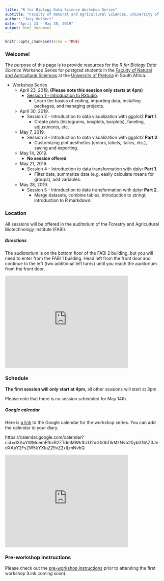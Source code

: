 ```yaml
---
title: "R for Biology Data Science Workshop Series"
subtitle: "Faculty of Natural and Agricultural Sciences, University of Pretoria"
author: "Joey Hulbert"
date: "April 23 - May 30, 2019"
output: html_document
---
```


```r
knitr::opts_chunk$set(echo = TRUE)
```

### Welcome! 

The purpose of this page is to provide resources for the *R for Biology Data Science* Workshop Series for postgrad students in the [Faculty of Natural and Agricultural Sciences](https://www.up.ac.za/faculty-of-natural-agricultural-sciences) at the [University of Pretoria](https://www.up.ac.za/) in South Africa. 

* Workshop Series
    + April 23, 2019. **(Please note this session only starts at 4pm)**
        + [Session 1 - Introduction to RStudio](http://jmhulbert.github.io/r/bio/s1).
            + Learn the basics of coding, importing data, installing packages, and managing projects.
    + April 30, 2019. 
        + Session 2 - Introduction to data visualization with ggplot2 **Part 1**.
            + Create plots (histograms, boxplots, barplots), faceting, adjustments, etc.
    + May 7, 2019. 
        + Session 3 - Introduction to data visualization with ggplot2 **Part 2**.
            + Customizing plot aesthetics (colors, labels, italics, etc.), saving and exporting.
    + May 14, 2019.
        + **No session offered**
    + May 21, 2019. 
        + Session 4 - Introduction to data transformation with dplyr **Part 1**.
            + Filter data, summarize data (e.g. easily calculate means for groups), add variables. 
    + May 28, 2019. 
        + Session 5 - Introduction to data transformation with dplyr **Part 2**.
            + Merge datasets, combine tables, introduction to stringr, introduction to R markdown. 

### Location

All sessions will be offered in the auditorium of the Forestry and Agricultural Biotechnology Institute (FABI).

##### Directions 
The audiotorium is on the bottom floor of the FABI 2 building, but you will need to enter from the FABI 1 building. Head left from the front door and continue to the left (two additional left turns) until you reach the auditorium from the front door. 

<iframe src="https://www.google.com/maps/embed?pb=!1m18!1m12!1m3!1d3593.4428579872397!2d28.233133715020852!3d-25.75593198363941!2m3!1f0!2f0!3f0!3m2!1i1024!2i768!4f13.1!3m3!1m2!1s0x1e9561bb6399433b%3A0x53cd0dfb3f8fa93b!2sForestry+and+Agricultural+Biotechnology+Institute!5e0!3m2!1sen!2sza!4v1555584912565!5m2!1sen!2sza" width="400" height="300" frameborder="0" style="border:0" allowfullscreen></iframe>

### Schedule

**The first session will only start at 4pm**, all other sessions will start at 3pm. 

Please note that there is no session scheduled for May 14th. 

##### Google calendar

Here is [a link](https://calendar.google.com/calendar?cid=dXAuYWMuemFfbzR2ZTdmMWk1bzU2dG00bTlkMzNvb20ybGNAZ3JvdXAuY2FsZW5kYXIuZ29vZ2xlLmNvbQ) to the Google calendar for the workshop series. You can add the calendar to your diary. 

https://calendar.google.com/calendar?cid=dXAuYWMuemFfbzR2ZTdmMWk1bzU2dG00bTlkMzNvb20ybGNAZ3JvdXAuY2FsZW5kYXIuZ29vZ2xlLmNvbQ

<iframe src="https://calendar.google.com/calendar/embed?showPrint=0&amp;showTabs=0&amp;showCalendars=0&amp;showTz=0&amp;height=300&amp;wkst=2&amp;bgcolor=%23FFFFFF&amp;src=up.ac.za_o4ve7f1i5o56tm4m9d33oom2lc%40group.calendar.google.com&amp;color=%230D7813&amp;ctz=Africa%2FJohannesburg" style="border-width:0" width="400" height="300" frameborder="0" scrolling="no"></iframe>

### Pre-workshop instructions           

Please check out the [pre-workshop instructions](http://jmhulbert.github.io/r/bio/pre) prior to attending the first workshop (Link coming soon).



